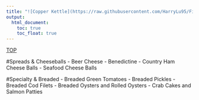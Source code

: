 ```yaml
---
title: "![Copper Kettle](https://raw.githubusercontent.com/HarryLu95/Fish-Market-Website/master/Logo_Copper_Kettle.jpg)"
output: 
  html_document:
    toc: true
    toc_float: true
---
```

<div id="backtop"><a href="#">TOP</a></div>

#Spreads & Cheeseballs
- Beer Cheese
- Benedictine
- Country Ham Cheese Balls
- Seafood Cheese Balls

#Specialty & Breaded
- Breaded Green Tomatoes
- Breaded Pickles
- Breaded Cod Filets
- Breaded Oysters and Rolled Oysters
- Crab Cakes and Salmon Patties